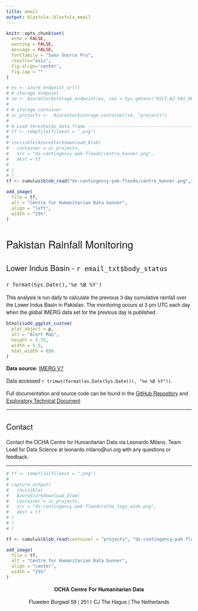 ```yaml
---
title: email
output: blastula::blastula_email
---
```


<style type = "text/css">

h1, h2, h3 {
  font-family: Arvo, "Helvetica Neue", Helvetica, Arial, sans-serif;
  font-weight: normal
}

p {
  font-family: "Source Sans Pro", "Helvetica Neue", Helvetica, Arial, sans-serif
}

</style>

```r
knitr::opts_chunk$set(
  echo = FALSE,
  warning = FALSE,
  message = FALSE,
  fontfamily = "Sans Source Pro",
  results="asis",
  fig.align='center',
  fig.cap = "" 
)
```



```r
# es <- azure_endpoint_url()
# # storage endpoint
# se <- AzureStor$storage_endpoint(es, sas = Sys.getenv("DSCI_AZ_SAS_DEV") )
# 
# # storage container
# sc_projects <-  AzureStor$storage_container(se, "projects")
# 
# # Load thresholds data.frame ----------------------------------------------
# tf <- tempfile(fileext = ".png")
# 
# invisible(AzureStor$download_blob(
#   container = sc_projects, 
#   src = "ds-contingency-pak-floods/centre_banner.png",
#   dest = tf
#   
# )
# )
tf <- cumulus$blob_read("ds-contingency-pak-floods/centre_banner.png",return_path_only = TRUE, progress_show = FALSE)
```

```r

add_image(
  file = tf,
  alt = "Centre for Humanitarian Data banner",
  align = "left",
  width = "25%"
)
```


# Pakistan Rainfall Monitoring

## Lower Indus Basin - `r email_txt$body_status`

### `r format(Sys.Date(),'%e %B %Y')`

This analysis is run daily to calculate the previous 3 day cumulative rainfall over the Lower Indus Basin in Pakistan. The monitoring occurs at 3 pm UTC each day when the global IMERG data set for the previous day is published.


```r
btools$add_ggplot_custom(
  plot_object = p,
  alt = "Alert Map",
  height = 3.75,
  width = 5.5,
  html_width = 650
)
```


    
**Data source:**  [IMERG V7](https://gpm.nasa.gov/resources/documents/imerg-v07-atbd)

Data accessed `r trimws(format(as.Date(Sys.Date()), "%e %B %Y"))`.

Full documentation and source code can be found in the [GitHub Repository](https://github.com/OCHA-DAP/ds-pak-flooding-contingency) and [Exploratory Technical Document](https://rpubs.com/zackarno/1199575)

----

## Contact

Contact the OCHA Centre for Humanitarian Data via Leonardo Milano, Team Lead for Data Science at leonardo.milano@un.org with any questions or feedback.

----

```r

# tf <- tempfile(fileext = ".png")
# 
# capture.output(
#   invisible(
#   AzureStor$download_blob(
#   container = sc_projects, 
#   src = "ds-contingency-pak-floods/ocha_logo_wide.png",
#   dest = tf
# )
# )
# )

tf <- cumulus$blob_read(container = "projects", "ds-contingency-pak-floods/ocha_logo_wide.png",return_path_only = TRUE,progress_show = FALSE)

```

```r
add_image(
  file = tf,
  alt = "Centre for Humanitarian Data banner",
  align = "center",
  width = "25%"
)
```

<p>
<center>

<b> OCHA Centre For Humanitarian Data </b>

Fluwelen Burgwal 58 | 2511 CJ The Hague | The Netherlands

</center>
</p>
